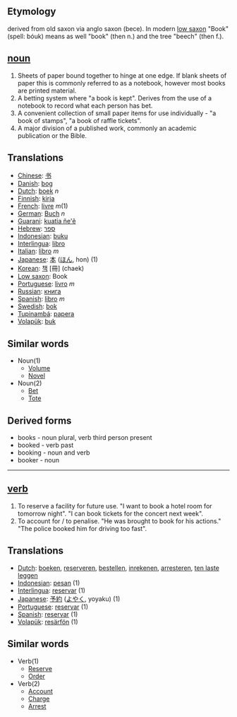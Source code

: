 ==Etymology==
derived from old saxon via anglo saxon (bece). In modern [[low saxon]] "Book"  (spell: bóuk) means as well "book" (then n.) and the tree "beech" (then f.). 

== [[noun]] ==
# Sheets of paper bound together to hinge at one edge. If blank sheets of paper this is commonly referred to as a notebook, however most books are printed material.
# A betting system where "a book is kept". Derives from the use of a notebook to record what each person has bet.
# A convenient collection of small paper items for use individually - "a book of stamps", "a book of raffle tickets".
# A major division of a published work, commonly an academic publication or the Bible.

==Translations==
*[[Chinese]]: [[书]]
*[[Danish]]: [[bog]]
*[[Dutch]]: [[boek]] ''n''
*[[Finnish]]: [[kirja]]
*[[French]]: [[livre]]  ''m''(1)
*[[German]]: [[Buch]] ''n''
*[[Guarani]]: [[kuatia ñe'ẽ]]
*[[Hebrew]]: [[ספר]]
*[[Indonesian]]: [[buku]]
*[[Interlingua]]: [[libro]]
*[[Italian]]: [[libro]] ''m''
*[[Japanese]]: [[本]] ([[ほん]], hon) (1)
*[[Korean]]: [[책]] [冊] (chaek)
*[[Low saxon]]: Book
*[[Portuguese]]: [[livro]] ''m''
*[[Russian]]: [[книга]]
*[[Spanish]]: [[libro]] ''m''
*[[Swedish]]: [[bok]]
*[[Tupinambá]]: [[papera]]
*[[Volapük]]: [[buk]]

==Similar words==
*Noun(1)
**[[Volume]]
**[[Novel]]
*Noun(2)
**[[Bet]]
**[[Tote]]

==Derived forms==
* books - noun plural, verb third person present
* booked - verb past
* booking - noun and verb
* booker - noun

----

== [[verb]] ==
# To reserve a facility for future use. "I want to book a hotel room for tomorrow night". "I can book tickets for the concert next week".
# To account for / to penalise. "He was brought to book for his actions." "The police booked him for driving too fast".

==Translations==
*[[Dutch]]: [[boeken]], [[reserveren]], [[bestellen]], [[inrekenen]], [[arresteren]], [[ten laste leggen]]
*[[Indonesian]]: [[pesan]] (1)
*[[Interlingua]]: [[reservar]] (1)
*[[Japanese]]: [[予約]] ([[よやく]], yoyaku) (1)
*[[Portuguese]]: [[reservar]] (1)
*[[Spanish]]: [[reservar]] (1)
*[[Volapük]]: [[resärfön]] (1)

==Similar words==
*Verb(1)
**[[Reserve]]
**[[Order]]
*Verb(2)
**[[Account]]
**[[Charge]]
**[[Arrest]]
